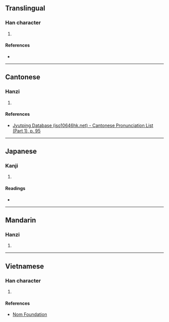 {{character info/new}}
==Translingual==

===Han character===
{{Han char|rn=38|rad=女|as=11|sn=14|four=44434|canj=VTLO|ids=⿰女𦰩}}

# {{defn|Han|sort=女11}}

====References====
* {{Han ref|kx=0270.100|dkj=06665|dj=0538.060|hdz=21075.090|uh=5AE8|ud=23272|bh=E17B|bd=57723}}

----

==Cantonese==

===Hanzi===
{{yue-hanzi|jyut=[[hon1]]|y=hon1}}

# {{defn|lang=yue|sort=女11}}

====References====
* [http://www.iso10646hk.net/jp/document/download.jsp Jyutping Database (iso10646hk.net) - Cantonese Pronunciation List (Part 1), p. 95]

----

==Japanese==

===Kanji===
{{ja-kanji|grade=|rs=女11}}

# {{defn|lang=ja|sort=女11}}

====Readings====
* {{ja-readings|on=[[かん]] (kan), [[ぜん]] (zen), [[ねん]] (nen)|kun=[[いかる]] (ikaru), [[つつしむ]] (tsutsushimu)}}

----

==Mandarin==

===Hanzi===
{{cmn-hanzi|pin=[[hān]] ([[han1]])|wg=han<sup>1</sup>}}

# {{defn|lang=cmn|sort=女11}}

----

==Vietnamese==

===Han character===
{{vi-readings|rs=女11|hanviet=nần}}

# {{defn|lang=vi|sort=女11}}

====References====
* [http://nomfoundation.org/common/nom_details.php?codepoint=5ae8 Nom Foundation]